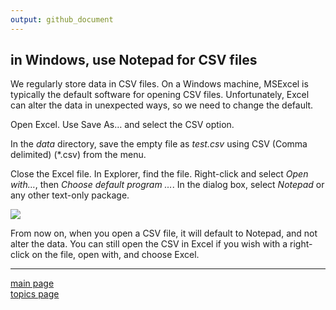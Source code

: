 ```yaml
---
output: github_document
---
```


## in Windows, use Notepad for CSV files

We regularly store data in CSV files. On a Windows machine, MSExcel is typically the default software for opening CSV files. Unfortunately, Excel can alter the data in unexpected ways, so we need to change the default.

Open Excel. Use Save As... and select the CSV option. 

In the *data* directory, save the empty file as *test.csv* using CSV (Comma delimited) (*.csv) from the menu.

Close the Excel file. In Explorer, find the file. Right-click and select
*Open with...*, then *Choose default program ...*. In the dialog box, select
*Notepad* or any other text-only package.

![](../resources/images/csv-default.png)

From now on, when you open a CSV file, it will default to Notepad,
and not alter the data. You can still open the CSV in Excel if you wish
with a right-click on the file, open with, and choose Excel.


---

[main page](../README.md)<br> 
[topics page](cm001_org-by-topic.md)
